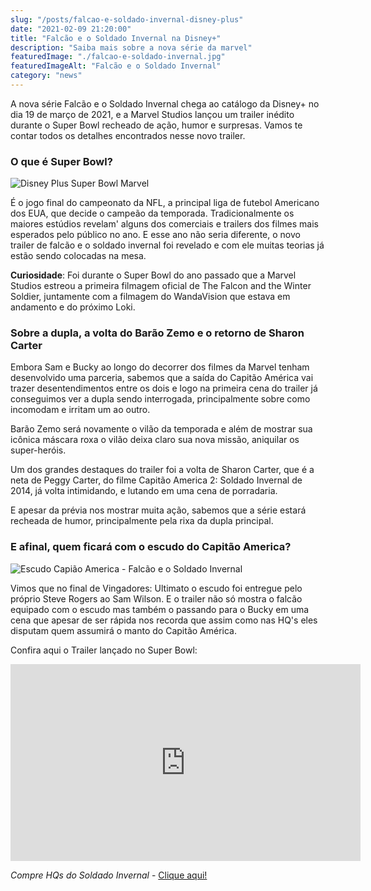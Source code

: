 ```yaml
---
slug: "/posts/falcao-e-soldado-invernal-disney-plus"
date: "2021-02-09 21:20:00"
title: "Falcão e o Soldado Invernal na Disney+"
description: "Saiba mais sobre a nova série da marvel"
featuredImage: "./falcao-e-soldado-invernal.jpg"
featuredImageAlt: "Falcão e o Soldado Invernal"
category: "news"
---
```


A nova série Falcão e o Soldado Invernal chega ao catálogo da Disney+ no dia 19 de
março de 2021, e a Marvel Studios lançou um trailer inédito durante o Super Bowl
recheado de ação, humor e surpresas. Vamos te contar todos os detalhes encontrados
nesse novo trailer.

### O que é Super Bowl?

![Disney Plus Super Bowl Marvel](./Disney-Plus-Super-Bowl-Marvel.png)

É o jogo final do campeonato da NFL, a principal liga de futebol Americano dos EUA,
que decide o campeão da temporada. Tradicionalmente os maiores estúdios revelam'
alguns dos comerciais e trailers dos filmes mais esperados pelo público no ano.
E esse ano não seria diferente, o novo trailer de falcão e o soldado invernal
foi revelado e com ele muitas teorias já estão sendo colocadas na mesa.

**Curiosidade**: Foi durante o Super Bowl do ano passado que a Marvel Studios
estreou a primeira filmagem oficial de The Falcon and the Winter Soldier,
juntamente com a filmagem do WandaVision que estava em andamento e do próximo Loki.

### Sobre a dupla, a volta do Barão Zemo e o retorno de Sharon Carter

Embora Sam e Bucky ao longo do decorrer dos filmes da Marvel tenham desenvolvido
uma parceria, sabemos que a saída do Capitão América vai trazer desentendimentos
entre os dois e logo na primeira cena do trailer já conseguimos ver a dupla sendo
interrogada, principalmente sobre como incomodam e irritam um ao outro.

Barão Zemo será novamente o vilão da temporada e além de mostrar sua icônica
máscara roxa o vilão deixa claro sua nova missão, aniquilar os super-heróis.

Um dos grandes destaques do trailer foi a volta de Sharon Carter, que é a neta
de Peggy Carter, do filme Capitão America 2: Soldado Invernal de 2014, já volta
intimidando, e lutando em uma cena de porradaria.

E apesar da prévia nos mostrar muita ação, sabemos que a série estará recheada de
humor, principalmente pela rixa da dupla principal.

### E afinal, quem ficará com o escudo do Capitão America?

![Escudo Capião America - Falcão e o Soldado Invernal](./falcao-e-soldado-invernal-escudo.png)

Vimos que no final de Vingadores: Ultimato o escudo foi entregue pelo próprio
Steve Rogers ao Sam Wilson. E o trailer não só mostra o falcão equipado com
o escudo mas também o passando para o Bucky em uma cena que apesar de ser
rápida nos recorda que assim como nas HQ's eles disputam quem assumirá o
manto do Capitão América.

Confira aqui o Trailer lançado no Super Bowl:

<iframe
  width="560"
  height="315"
  src="https://www.youtube.com/embed/ZHaokMTWgdY"
  frameborder="0"
  allow="accelerometer; autoplay; clipboard-write; encrypted-media; gyroscope; picture-in-picture"
  allowfullscreen
></iframe>

_Compre HQs do Soldado Invernal_ - <a href="https://amzn.to/3q5HF5D">Clique aqui!</a>